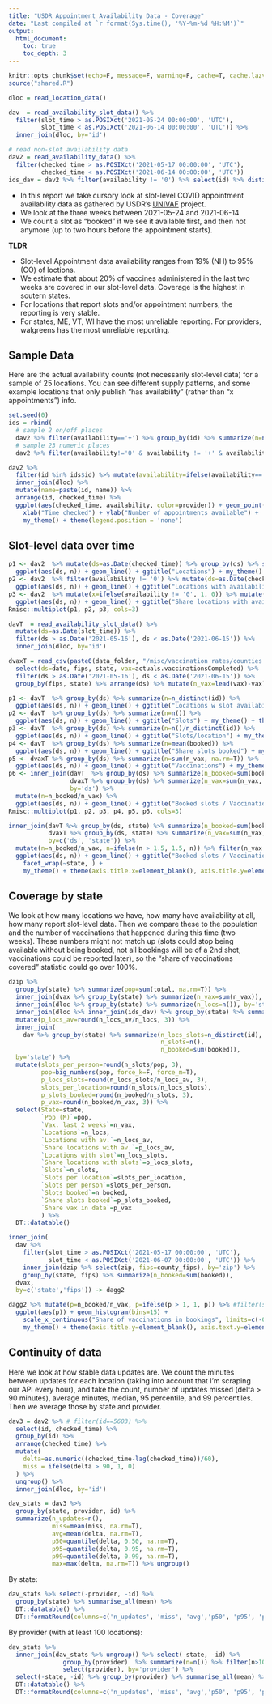 ```yaml
---
title: "USDR Appointment Availability Data - Coverage"
date: "Last compiled at `r format(Sys.time(), '%Y-%m-%d %H:%M')`"
output:
  html_document:
    toc: true
    toc_depth: 3
---
```


```r
knitr::opts_chunk$set(echo=F, message=F, warning=F, cache=T, cache.lazy=F)
source("shared.R")
```

```r
dloc = read_location_data()

dav  = read_availability_slot_data() %>%
  filter(slot_time > as.POSIXct('2021-05-24 00:00:00', 'UTC'),
         slot_time < as.POSIXct('2021-06-14 00:00:00', 'UTC')) %>%
  inner_join(dloc, by='id')

# read non-slot availability data
dav2 = read_availability_data() %>%
  filter(checked_time > as.POSIXct('2021-05-17 00:00:00', 'UTC'),
         checked_time < as.POSIXct('2021-06-14 00:00:00', 'UTC'))
ids_dav = dav2 %>% filter(availability != '0') %>% select(id) %>% distinct()
```

* In this report we take cursory look at slot-level COVID appointment availability data as gathered by USDR's [UNIVAF](http://getmyvax.org/docs/) project.
* We look at the three weeks between 2021-05-24 and 2021-06-14
* We count a slot as "booked" if we see it available first, and then not anymore (up to two hours before the appointment starts).

**TLDR**

* Slot-level Appointment data availability ranges from 19% (NH) to 95% (CO) of loctions.
* We estimate that about 20% of vaccines administered in the last two weeks are covered in our slot-level data. Coverage is the highest in soutern states.
* For locations that report slots and/or appointment numbers, the reporting is very stable.
* For states, ME, VT, WI have the most unreliable reporting. For providers, walgreens has the most unreliable reporting.


## Sample Data

Here are the actual availability counts (not necessarily slot-level data) for a sample of 25 locations. You can see different supply patterns, and some example locations that only publish "has availability" (rather than "x appointments") info.

```r
set.seed(0)
ids = rbind(
  # sample 2 on/off places
  dav2 %>% filter(availability=='+') %>% group_by(id) %>% summarize(n=n()) %>% filter(n>10) %>% sample_n(2),
  # sample 23 numeric places
  dav2 %>% filter(availability!='0' & availability != '+' & availability != '1') %>% group_by(id) %>% summarize(n=n()) %>% filter(n>10) %>% sample_n(23))

```

```r
dav2 %>%
  filter(id %in% ids$id) %>% mutate(availability=ifelse(availability=='+', 1, as.numeric(availability))) %>%
  inner_join(dloc) %>%
  mutate(name=paste(id, name)) %>%
  arrange(id, checked_time) %>%
  ggplot(aes(checked_time, availability, color=provider)) + geom_point() + facet_wrap(~name, scales='free_y') +
    xlab("Time checked") + ylab("Number of appointments available") +
    my_theme() + theme(legend.position = 'none')

```

## Slot-level data over time

```r
p1 <- dav2  %>% mutate(ds=as.Date(checked_time)) %>% group_by(ds) %>% summarize(n=n_distinct(id)) %>%
  ggplot(aes(ds, n)) + geom_line() + ggtitle("Locations") + my_theme() + theme(axis.title.x=element_blank(), axis.title.y=element_blank())
p2 <- dav2  %>% filter(availability != '0') %>% mutate(ds=as.Date(checked_time)) %>% group_by(ds) %>% summarize(n=n_distinct(id)) %>%
  ggplot(aes(ds, n)) + geom_line() + ggtitle("Locations with availability") + my_theme() + theme(axis.title.x=element_blank(), axis.title.y=element_blank())
p3 <- dav2  %>% mutate(x=ifelse(availability != '0', 1, 0)) %>% mutate(ds=as.Date(checked_time)) %>% group_by(ds) %>% summarize(n=mean(x, na.rm=T)) %>%
  ggplot(aes(ds, n)) + geom_line() + ggtitle("Share locations with availability") + my_theme() + theme(axis.title.x=element_blank(), axis.title.y=element_blank())
Rmisc::multiplot(p1, p2, p3, cols=3)
```

```r
davT  = read_availability_slot_data() %>%
  mutate(ds=as.Date(slot_time)) %>%
  filter(ds > as.Date('2021-05-16'), ds < as.Date('2021-06-15')) %>%
  inner_join(dloc, by='id')

dvaxT = read_csv(paste0(data_folder, "/misc/vaccination rates/counties.timeseries.csv")) %>%
  select(ds=date, fips, state, vax=actuals.vaccinationsCompleted) %>%
  filter(ds > as.Date('2021-05-16'), ds < as.Date('2021-06-15')) %>%
  group_by(fips, state) %>% arrange(ds) %>% mutate(n_vax=lead(vax)-vax) %>% ungroup() %>% arrange(state, fips, ds)
```

```r
p1 <- davT  %>% group_by(ds) %>% summarize(n=n_distinct(id)) %>%
  ggplot(aes(ds, n)) + geom_line() + ggtitle("Locations w slot availability") + my_theme() + theme(axis.title.x=element_blank(), axis.title.y=element_blank())
p2 <- davT  %>% group_by(ds) %>% summarize(n=n()) %>%
  ggplot(aes(ds, n)) + geom_line() + ggtitle("Slots") + my_theme() + theme(axis.title.x=element_blank(), axis.title.y=element_blank())
p3 <- davT  %>% group_by(ds) %>% summarize(n=n()/n_distinct(id)) %>%
  ggplot(aes(ds, n)) + geom_line() + ggtitle("Slots/location") + my_theme() + theme(axis.title.x=element_blank(), axis.title.y=element_blank())    
p4 <- davT  %>% group_by(ds) %>% summarize(n=mean(booked)) %>%
  ggplot(aes(ds, n)) + geom_line() + ggtitle("Share slots booked") + my_theme() + theme(axis.title.x=element_blank(), axis.title.y=element_blank())
p5 <- dvaxT %>% group_by(ds) %>% summarize(n=sum(n_vax, na.rm=T)) %>%
  ggplot(aes(ds, n)) + geom_line() + ggtitle("Vaccinations") + my_theme() + theme(axis.title.x=element_blank(), axis.title.y=element_blank())
p6 <- inner_join(davT  %>% group_by(ds) %>% summarize(n_booked=sum(booked)),
                 dvaxT %>% group_by(ds) %>% summarize(n_vax=sum(n_vax, na.rm=T)),
                 by='ds') %>%
  mutate(n=n_booked/n_vax) %>%
  ggplot(aes(ds, n)) + geom_line() + ggtitle("Booked slots / Vaccination") + my_theme() + theme(axis.title.x=element_blank(), axis.title.y=element_blank())
Rmisc::multiplot(p1, p2, p3, p4, p5, p6, cols=3)
```

```r
inner_join(davT %>% group_by(ds, state) %>% summarize(n_booked=sum(booked)),
           dvaxT %>% group_by(ds, state) %>% summarize(n_vax=sum(n_vax, na.rm=T)),
           by=c('ds', 'state')) %>%
  mutate(n=n_booked/n_vax, n=ifelse(n > 1.5, 1.5, n)) %>% filter(n_vax > 0) %>%
  ggplot(aes(ds, n)) + geom_line() + ggtitle("Booked slots / Vaccination") +
    facet_wrap(~state, ) + 
    my_theme() + theme(axis.title.x=element_blank(), axis.title.y=element_blank())
```



## Coverage by state

We look at how many locations we have, how many have availability at all, how many report slot-level data. Then we compare these to the population and the number of vaccinations that happened during this time (two weeks). These numbers might not match up (slots could stop being available without being booked, not all bookings will be of a 2nd shot, vaccinations could be reported later), so the "share of vaccinations covered" statistic could go over 100%.

```r
dzip %>%
  group_by(state) %>% summarize(pop=sum(total, na.rm=T)) %>% 
  inner_join(dvax %>% group_by(state) %>% summarize(n_vax=sum(n_vax)), by='state') %>%
  inner_join(dloc %>% group_by(state) %>% summarize(n_locs=n()), by='state') %>%
  inner_join(dloc %>% inner_join(ids_dav) %>% group_by(state) %>% summarize(n_locs_av=n()), by='state') %>%
  mutate(p_locs_av=round(n_locs_av/n_locs, 3)) %>%
  inner_join(
    dav %>% group_by(state) %>% summarize(n_locs_slots=n_distinct(id), 
                                          n_slots=n(),
                                          n_booked=sum(booked)), 
  by='state') %>%
  mutate(slots_per_person=round(n_slots/pop, 3),
         pop=big_numbers(pop, force_k=F, force_m=T),
         p_locs_slots=round(n_locs_slots/n_locs_av, 3),
         slots_per_location=round(n_slots/n_locs_slots),
         p_slots_booked=round(n_booked/n_slots, 3),
         p_vax=round(n_booked/n_vax, 3)) %>%
  select(State=state,
         `Pop (M)`=pop,
         `Vax. last 2 weeks`=n_vax,
         `Locations`=n_locs,
         `Locations with av.`=n_locs_av,
         `Share locations with av.`=p_locs_av,
         `Locations with slot`=n_locs_slots,
         `Share locations with slots`=p_locs_slots,
         `Slots`=n_slots,
         `Slots per location`=slots_per_location,
         `Slots per person`=slots_per_person,
         `Slots booked`=n_booked,
         `Share slots booked`=p_slots_booked,
         `Share vax in data`=p_vax
         ) %>%
  DT::datatable()

```


```r
inner_join(
  dav %>%
    filter(slot_time > as.POSIXct('2021-05-17 00:00:00', 'UTC'),
           slot_time < as.POSIXct('2021-06-07 00:00:00', 'UTC')) %>%
    inner_join(dzip %>% select(zip, fips=county_fips), by='zip') %>%
    group_by(state, fips) %>% summarize(n_booked=sum(booked)),
  dvax,
  by=c('state','fips')) -> dagg2
```

```r
dagg2 %>% mutate(p=n_booked/n_vax, p=ifelse(p > 1, 1, p)) %>% #filter(state=='FL') %>%
  ggplot(aes(p)) + geom_histogram(bins=15) +
    scale_x_continuous("Share of vaccinations in bookings", limits=c(-0.05, 1.1), breaks=seq(0, 1, 0.2)) +
    my_theme() + theme(axis.title.y=element_blank(), axis.text.y=element_blank(), axis.ticks.y=element_blank()) + facet_wrap(~state, scales='free_y')
```

## Continuity of data

Here we look at how stable data updates are. We count the minutes between updates for each location (taking into account that I'm scraping our API every hour), and take the count, number of updates missed (delta > 90 minutes), average minutes, median, 95 percentile, and 99 percentiles. Then we average those by state and provider.

```r
dav3 = dav2 %>% # filter(id==5603) %>%
  select(id, checked_time) %>%
  group_by(id) %>%
  arrange(checked_time) %>%
  mutate(
    delta=as.numeric((checked_time-lag(checked_time))/60),
    miss = ifelse(delta > 90, 1, 0)
  ) %>%
  ungroup() %>%
  inner_join(dloc, by='id') 

dav_stats = dav3 %>%
  group_by(state, provider, id) %>%
  summarize(n_updates=n(),
            miss=mean(miss, na.rm=T),
            avg=mean(delta, na.rm=T),
            p50=quantile(delta, 0.50, na.rm=T),
            p95=quantile(delta, 0.95, na.rm=T),
            p99=quantile(delta, 0.99, na.rm=T),
            max=max(delta, na.rm=T)) %>% ungroup()
```


By state:
```r
dav_stats %>% select(-provider, -id) %>%
  group_by(state) %>% summarise_all(mean) %>%
  DT::datatable() %>%
  DT::formatRound(columns=c('n_updates', 'miss', 'avg','p50', 'p95', 'p99', 'max'), digits=2)
```

By provider (with at least 100 locations):
```r
dav_stats %>%
  inner_join(dav_stats %>% ungroup() %>% select(-state, -id) %>%
               group_by(provider)  %>% summarize(n=n()) %>% filter(n>101) %>%
               select(provider), by='provider') %>%
  select(-state, -id) %>% group_by(provider) %>% summarise_all(mean) %>%
  DT::datatable() %>%
  DT::formatRound(columns=c('n_updates', 'miss', 'avg','p50', 'p95', 'p99', 'max'), digits=2)
```
